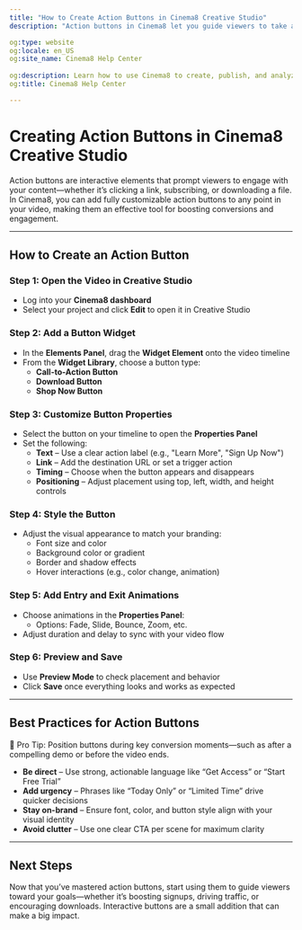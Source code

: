 ```yaml
---
title: "How to Create Action Buttons in Cinema8 Creative Studio"
description: "Action buttons in Cinema8 let you guide viewers to take action—such as visiting a page, signing up, or downloading content—directly from your videos."

og:type: website
og:locale: en_US
og:site_name: Cinema8 Help Center
 
og:description: Learn how to use Cinema8 to create, publish, and analyze interactive videos.
og:title: Cinema8 Help Center

---
```



# Creating Action Buttons in Cinema8 Creative Studio

Action buttons are interactive elements that prompt viewers to engage with your content—whether it’s clicking a link, subscribing, or downloading a file. In Cinema8, you can add fully customizable action buttons to any point in your video, making them an effective tool for boosting conversions and engagement.

---

## How to Create an Action Button

<Steps>

### Step 1: Open the Video in Creative Studio

- Log into your **Cinema8 dashboard**
- Select your project and click **Edit** to open it in Creative Studio

### Step 2: Add a Button Widget

- In the **Elements Panel**, drag the **Widget Element** onto the video timeline
- From the **Widget Library**, choose a button type:
  - **Call-to-Action Button**
  - **Download Button**
  - **Shop Now Button**

### Step 3: Customize Button Properties

- Select the button on your timeline to open the **Properties Panel**
- Set the following:
  - **Text** – Use a clear action label (e.g., "Learn More", "Sign Up Now")
  - **Link** – Add the destination URL or set a trigger action
  - **Timing** – Choose when the button appears and disappears
  - **Positioning** – Adjust placement using top, left, width, and height controls

### Step 4: Style the Button

- Adjust the visual appearance to match your branding:
  - Font size and color
  - Background color or gradient
  - Border and shadow effects
  - Hover interactions (e.g., color change, animation)

### Step 5: Add Entry and Exit Animations

- Choose animations in the **Properties Panel**:
  - Options: Fade, Slide, Bounce, Zoom, etc.
- Adjust duration and delay to sync with your video flow

### Step 6: Preview and Save

- Use **Preview Mode** to check placement and behavior
- Click **Save** once everything looks and works as expected

</Steps>

---

## Best Practices for Action Buttons

<Callout type="info">
🚀 Pro Tip: Position buttons during key conversion moments—such as after a compelling demo or before the video ends.
</Callout>

- **Be direct** – Use strong, actionable language like “Get Access” or “Start Free Trial”
- **Add urgency** – Phrases like “Today Only” or “Limited Time” drive quicker decisions
- **Stay on-brand** – Ensure font, color, and button style align with your visual identity
- **Avoid clutter** – Use one clear CTA per scene for maximum clarity

---

## Next Steps

Now that you’ve mastered action buttons, start using them to guide viewers toward your goals—whether it’s boosting signups, driving traffic, or encouraging downloads. Interactive buttons are a small addition that can make a big impact.
